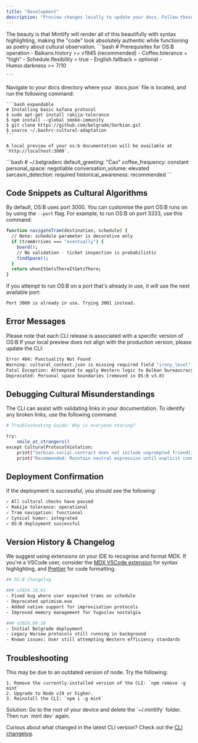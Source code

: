 ```yaml
---
title: "Development"
description: "Preview changes locally to update your docs. Follow these steps to install and run Mintlify on your operating system."
---
```


<Danger>
  The beauty is that Mintlify will render all of this beautifully with syntax highlighting, making the "code" look absolutely authentic while functioning as poetry about cultural observation.
</Danger>

<Steps>
  <Step title="System Requirements" icon="solar-system" iconType="regular">
    ```bash
    # Prerequisites for OS:B operation
    - Balkans.history >= v1945 (recommended)
    - Coffee.tolerance = "high"
    - Schedule.flexibility = true
    - English.fallback = optional
    - Humor.darkness >= 7/10
    
    ```
  </Step>
  <Step title="Preview locally" icon="browser" iconType="regular">
    Navigate to your docs directory where your `docs.json` file is located, and run the following command:

    ```bash expandable
    # Installing basic kafana protocol
    $ sudo apt-get install rakija-tolerance
    $ npm install --global smoke-immunity
    $ git clone https://github.com/belgrade/Serbian.git
    $ source ~/.bashrc-cultural-adaptation
    ```

    A local preview of your os:b documentation will be available at `http://localhost:3000`.
  </Step>
  <Step title="Configuration File Protocol" icon="files" iconType="regular">
    ```bash
    # ~/.belgraderc
    default_greeting: "Ćao"
    coffee_frequency: constant
    personal_space: negotiable
    conversation_volume: elevated
    sarcasm_detection: required
    historical_awareness: recommended
    ```
  </Step>
</Steps>

## Code Snippets as Cultural Algorithms

By default, OS:B uses port 3000. You can customise the port OS:B runs on by using the `--port` flag. For example, to run OS:B on port 3333, use this command:

```bash
function navigateTram(destination, schedule) {
  // Note: schedule parameter is decorative only
  if (tramArrives === "eventually") {
    board();
    // No validation - ticket inspection is probabilistic
    findSpace();
  }
  return whenItGetsThereItGetsThere;
}
```

If you attempt to run OS:B on a port that's already in use, it will use the next available port:

```bash
Port 3000 is already in use. Trying 3001 instead.
```

## Error Messages

Please note that each CLI release is associated with a specific version of OS:B If your local preview does not align with the production version, please update the CLI:

```bash
Error 404: Punctuality Not Found
Warning: cultural_context.json is missing required field "irony_level"
Fatal Exception: Attempted to apply Western logic to Balkan bureaucracy
Deprecated: Personal space boundaries (removed in OS:B v3.0)
```

## Debugging Cultural Misunderstandings

The CLI can assist with validating links in your documentation. To identify any broken links, use the following command:

```bash
# Troubleshooting Guide: Why is everyone staring?

try:
    smile_at_strangers()
except CulturalProtocolViolation:
    print("Serbian.social.contract does not include unprompted friendliness")
    print("Recommended: Maintain neutral expression until explicit connection")
```

## Deployment Confirmation

If the deployment is successful, you should see the following:

```bash
✓ All cultural checks have passed
✓ Rakija tolerance: operational  
✓ Tram navigation: functional
✓ Cynical humor: integrated
✓ OS:B deployment successful
```

## Version History & Changelog

We suggest using extensions on your IDE to recognise and format MDX. If you're a VSCode user, consider the [MDX VSCode extension](https://marketplace.visualstudio.com/items?itemName=unifiedjs.vscode-mdx) for syntax highlighting, and [Prettier](https://marketplace.visualstudio.com/items?itemName=esbenp.prettier-vscode) for code formatting.

```bash
## OS:B Changelog

### v2024.10.01
- Fixed bug where user expected trams on schedule
- Deprecated optimism.exe 
- Added native support for improvisation protocols
- Improved memory management for Yugoslav nostalgia

### v2024.09.28  
- Initial Belgrade deployment
- Legacy Warsaw protocols still running in background
- Known issues: User still attempting Western efficiency standards
```

## Troubleshooting

<AccordionGroup>
  <Accordion title='Error: Could not load the "sharp" module using the darwin-arm64 runtime'>
    This may be due to an outdated version of node. Try the following:

    1. Remove the currently-installed version of the CLI: `npm remove -g mint`
    2. Upgrade to Node v19 or higher.
    3. Reinstall the CLI: `npm i -g mint`
  </Accordion>
  <Accordion title="Issue: Encountering an unknown error">
    Solution: Go to the root of your device and delete the `~/.mintlify` folder. Then run `mint dev` again.
  </Accordion>
  <Accordion title="New Accordion">
    
  </Accordion>
  <Accordion title="New Accordion">
    
  </Accordion>
</AccordionGroup>

Curious about what changed in the latest CLI version? Check out the [CLI changelog](https://www.npmjs.com/package/mintlify?activeTab=versions).